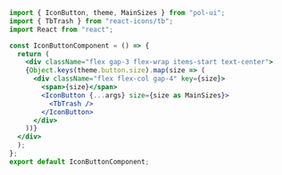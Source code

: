 ```jsx
import { IconButton, theme, MainSizes } from "pol-ui";
import { TbTrash } from "react-icons/tb";
import React from "react";

const IconButtonComponent = () => {
  return (
    <div className="flex gap-3 flex-wrap items-start text-center">
    {Object.keys(theme.button.size).map(size => (
      <div className="flex flex-col gap-4" key={size}>
        <span>{size}</span>
        <IconButton {...args} size={size as MainSizes}>
          <TbTrash />
        </IconButton>
      </div>
    ))}
  </div>
  );
};
export default IconButtonComponent;
```
